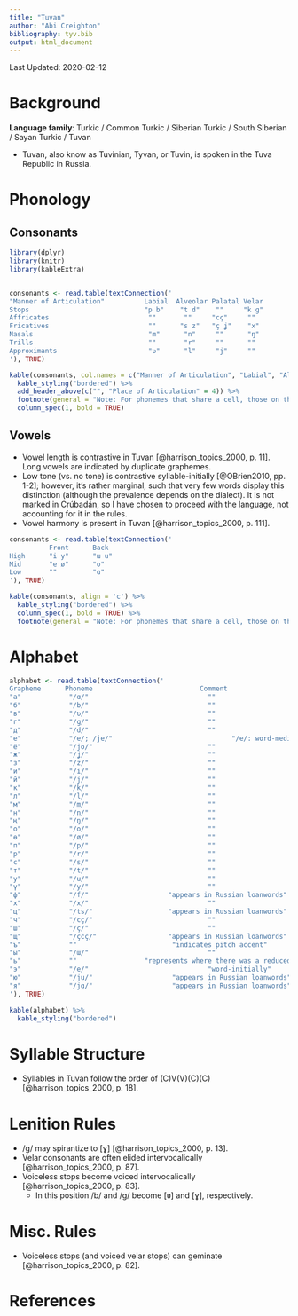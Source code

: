 ```yaml
---
title: "Tuvan"
author: "Abi Creighton"
bibliography: tyv.bib
output: html_document
---
```


Last Updated: 2020-02-12

# Background

**Language family**: Turkic / Common Turkic / Siberian Turkic / South Siberian / Sayan Turkic / Tuvan

* Tuvan, also know as Tuvinian, Tyvan, or Tuvin, is spoken in the Tuva Republic in Russia.

# Phonology

## Consonants

```r

library(dplyr)
library(knitr)
library(kableExtra)


consonants <- read.table(textConnection('
"Manner of Articulation"          Labial  Alveolar Palatal Velar     
Stops                             "p b"    "t d"    ""     "k ɡ"
Affricates                         ""       ""     "cç"     ""      
Fricatives                         ""      "s z"   "ç ʝ"    "x"     
Nasals                             "m"      "n"     ""      "ŋ"    
Trills                             ""       "r"     ""      ""      
Approximants                       "ʋ"      "l"     "j"     ""
'), TRUE)

kable(consonants, col.names = c("Manner of Articulation", "Labial", "Alveolar", "Palatal", "Velar"), align = 'c') %>%
  kable_styling("bordered") %>%
  add_header_above(c("", "Place of Articulation" = 4)) %>%
  footnote(general = "Note: For phonemes that share a cell, those on the left are voiceless and those on the right are voiced.", general_title = "") %>%
  column_spec(1, bold = TRUE)
```

## Vowels

* Vowel length is contrastive in Tuvan [@harrison_topics_2000, p. 11]. Long vowels are indicated by duplicate graphemes.
* Low tone (vs. no tone) is contrastive syllable-initially [@OBrien2010, pp. 1-2]; however, it's rather marginal, such that very few words display this distinction (although the prevalence depends on the dialect). It is not marked in Crúbadán, so I have chosen to proceed with the language, not accounting for it in the rules.
* Vowel harmony is present in Tuvan [@harrison_topics_2000, p. 111].

```r
consonants <- read.table(textConnection('
          Front      Back
High      "i y"      "ɯ u"
Mid       "e ø"      "o"
Low       ""         "ɑ"
'), TRUE)

kable(consonants, align = 'c') %>%
  kable_styling("bordered") %>%
  column_spec(1, bold = TRUE) %>%
  footnote(general = "Note: For phonemes that share a cell, those on the left are unrounded and those on the right are rounded.", general_title = "")
```

# Alphabet

```r

alphabet <- read.table(textConnection('
Grapheme      Phoneme                           Comment
"а"            "/ɑ/"                              ""
"б"            "/b/"                              ""
"в"            "/ʋ/"                              ""
"г"            "/ɡ/"                              ""
"д"            "/d/"                              ""
"e"            "/e/; /je/"                              "/e/: word-medially and word-finally; /je/: word-initially in Russian loanwords"
"ё"            "/jo/"                             ""
"ж"            "/ʝ/"                              ""
"з"            "/z/"                              ""
"и"            "/i/"                              ""
"й"            "/j/"                              ""
"к"            "/k/"                              ""
"л"            "/l/"                              ""
"м"            "/m/"                              ""
"н"            "/n/"                              ""
"ң"            "/ŋ/"                              ""
"о"            "/o/"                              ""
"ө"            "/ø/"                              ""
"п"            "/p/"                              ""
"р"            "/r/"                              ""
"с"            "/s/"                              ""
"т"            "/t/"                              ""
"у"            "/u/"                              ""
"ү"            "/y/"                              ""
"ф"            "/f/"                    "appears in Russian loanwords"
"х"            "/x/"                              ""
"ц"            "/ts/"                   "appears in Russian loanwords"
"ч"            "/cç/"                             ""
"ш"            "/ç/"                              ""
"щ"            "/çcç/"                  "appears in Russian loanwords"
"ъ"            ""                        "indicates pitch accent"
"ы"            "/ɯ/"                              ""
"ь"            ""                 "represents where there was a reduced vowel"
"э"            "/e/"                              "word-initially"
"ю"            "/ju/"                    "appears in Russian loanwords"
"я"            "/jɑ/"                    "appears in Russian loanwords"
'), TRUE)

kable(alphabet) %>%
  kable_styling("bordered")
```

# Syllable Structure

* Syllables in Tuvan follow the order of (C)V(V)(C)(C) [@harrison_topics_2000, p. 18].

# Lenition Rules

* /ɡ/ may spirantize to [ɣ] [@harrison_topics_2000, p. 13].
* Velar consonants are often elided intervocalically [@harrison_topics_2000, p. 87].
* Voiceless stops become voiced intervocalically [@harrison_topics_2000, p. 83].
    - In this position /b/ and /ɡ/ become [ʋ] and [ɣ], respectively.

# Misc. Rules

* Voiceless stops (and voiced velar stops) can geminate [@harrison_topics_2000, p. 82].

# References
